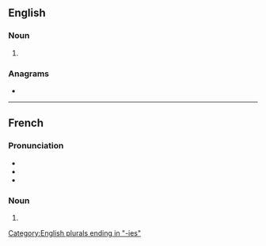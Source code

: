 ==English==

===Noun===
{{head|en|noun form}}

# {{plural of|en|chronology}}

===Anagrams===
* {{anagrams|en|a=ceghilnooors|chronologise}}

[[Category:English plurals ending in "-ies"]]

----

==French==

===Pronunciation===
* {{fr-IPA|cronologies}}
* {{homophones|fr|chronologie}}
* {{hyphenation|fr|chro|no|lo|gies}}

===Noun===
{{head|fr|noun form|g=f}}

# {{plural of|fr|chronologie}}
